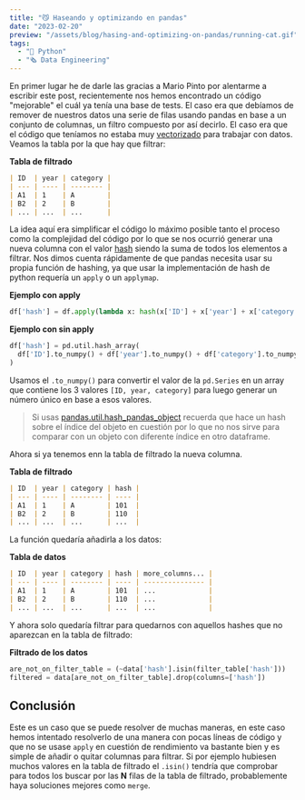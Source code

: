 ```yaml
---
title: "😼 Haseando y optimizando en pandas"
date: "2023-02-20"
preview: "/assets/blog/hasing-and-optimizing-on-pandas/running-cat.gif"
tags:
  - "🐍 Python"
  - "🗞 Data Engineering"
---
```


En primer lugar he de darle las gracias a Mario Pinto por alentarme a escribir
este post, recientemente nos hemos encontrado un código "mejorable" el cuál ya
tenía una base de tests. El caso era que debíamos de remover de nuestros datos
una serie de filas usando pandas en base a un conjunto de columnas, un filtro
compuesto por así decirlo. El caso era que el código que teníamos no estaba muy
[vectorizado](https://pythonspeed.com/articles/pandas-vectorization/) para
trabajar con datos. Veamos la tabla por la que hay que filtrar:

**Tabla de filtrado**

```markdown
| ID  | year | category |
| --- | ---- | -------- |
| A1  | 1    | A        |
| B2  | 2    | B        |
| ... | ...  | ...      |
```

La idea aquí era simplificar el código lo máximo posible tanto el proceso como
la complejidad del código por lo que se nos ocurrió generar una nueva columna
con el valor [hash](https://es.wikipedia.org/wiki/Funci%C3%B3n_hash) siendo la
suma de todos los elementos a filtrar. Nos dimos cuenta rápidamente de que
pandas necesita usar su propia función de hashing, ya que usar la implementación
de hash de python requería un `apply` o un `applymap`.

**Ejemplo con apply**

```python
df['hash'] = df.apply(lambda x: hash(x['ID'] + x['year'] + x['category']), axis = 1)
```

**Ejemplo con sin apply**

```python
df['hash'] = pd.util.hash_array(
  df['ID'].to_numpy() + df['year'].to_numpy() + df['category'].to_numpy()
)
```

Usamos el `.to_numpy()` para convertir el valor de la `pd.Series` en un array
que contiene los 3 valores `[ID, year, category]` para luego generar un número
único en base a esos valores.

> Si usas
> [pandas.util.hash_pandas_object](https://pandas.pydata.org/pandas-docs/stable/reference/api/pandas.util.hash_pandas_object.html#pandas-util-hash-pandas-object)
> recuerda que hace un hash sobre el índice del objeto en cuestión por lo que no
> nos sirve para comparar con un objeto con diferente índice en otro dataframe.

Ahora si ya tenemos enn la tabla de filtrado la nueva columna.

**Tabla de filtrado**

```markdown
| ID  | year | category | hash |
| --- | ---- | -------- | ---- |
| A1  | 1    | A        | 101  |
| B2  | 2    | B        | 110  |
| ... | ...  | ...      | ...  |
```

La función quedaría añadirla a los datos:

**Tabla de datos**

```markdown
| ID  | year | category | hash | more_columns... |
| --- | ---- | -------- | ---- | --------------- |
| A1  | 1    | A        | 101  | ...             |
| B2  | 2    | B        | 110  | ...             |
| ... | ...  | ...      | ...  | ...             |
```

Y ahora solo quedaría filtrar para quedarnos con aquellos hashes que no
aparezcan en la tabla de filtrado:

**Filtrado de los datos**

```python
are_not_on_filter_table = (~data['hash'].isin(filter_table['hash']))
filtered = data[are_not_on_filter_table].drop(columns=['hash'])
```

## Conclusión

Este es un caso que se puede resolver de muchas maneras, en este caso hemos
intentado resolverlo de una manera con pocas líneas de código y que no se usase
`apply` en cuestión de rendimiento va bastante bien y es simple de añadir o
quitar columnas para filtrar. Si por ejemplo hubiesen muchos valores en la tabla
de filtrado el `.isin()` tendría que comprobar para todos los buscar por las
**N** filas de la tabla de filtrado, probablemente haya soluciones mejores como
`merge`.
